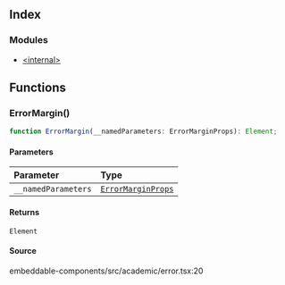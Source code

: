 ## Index

### Modules

- [\<internal>](/embeddable-components.src.academic.error.%3Cinternal%3E.mdx)

## Functions

### ErrorMargin()

```ts
function ErrorMargin(__namedParameters: ErrorMarginProps): Element;
```

#### Parameters

| Parameter           | Type                                                                                                |
| :------------------ | :-------------------------------------------------------------------------------------------------- |
| `__namedParameters` | [`ErrorMarginProps`](/embeddable-components.src.academic.error.%3Cinternal%3E.mdx#errormarginprops) |

#### Returns

`Element`

#### Source

embeddable-components/src/academic/error.tsx:20
